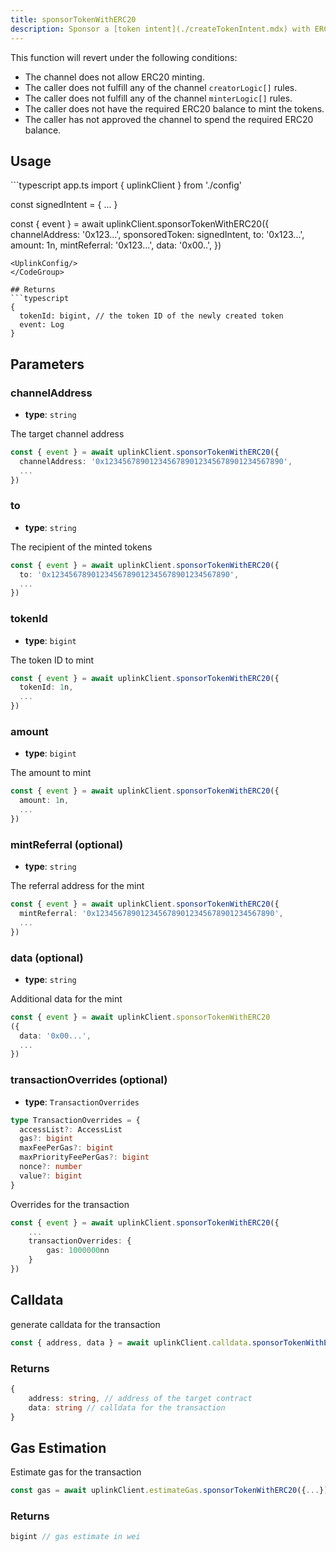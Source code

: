 ```yaml
---
title: sponsorTokenWithERC20
description: Sponsor a [token intent](./createTokenIntent.mdx) with ERC20.
---
```


This function will revert under the following conditions:
- The channel does not allow ERC20 minting.
- The caller does not fulfill any of the channel `creatorLogic[]` rules.
- The caller does not fulfill any of the channel `minterLogic[]` rules.
- The caller does not have the required ERC20 balance to mint the tokens.
- The caller has not approved the channel to spend the required ERC20 balance.


## Usage
<CodeGroup>
```typescript app.ts
import { uplinkClient } from './config'

const signedIntent = { ... }

const { event } = await uplinkClient.sponsorTokenWithERC20({
    channelAddress: '0x123...',
    sponsoredToken: signedIntent,
    to: '0x123...',
    amount: 1n,
    mintReferral: '0x123...',
    data: '0x00..',
})
```
<UplinkConfig/>
</CodeGroup>

## Returns
```typescript
{ 
  tokenId: bigint, // the token ID of the newly created token
  event: Log 
}
```

## Parameters

### channelAddress
- **type**: `string`

The target channel address
```typescript
const { event } = await uplinkClient.sponsorTokenWithERC20({
  channelAddress: '0x1234567890123456789012345678901234567890',
  ...
})
```

### to
- **type**: `string`

The recipient of the minted tokens
```typescript
const { event } = await uplinkClient.sponsorTokenWithERC20({
  to: '0x1234567890123456789012345678901234567890',
  ...
})
```

### tokenId
- **type**: `bigint`

The token ID to mint
```typescript
const { event } = await uplinkClient.sponsorTokenWithERC20({
  tokenId: 1n,
  ...
})
```

### amount
- **type**: `bigint`

The amount to mint
```typescript
const { event } = await uplinkClient.sponsorTokenWithERC20({
  amount: 1n,
  ...
})
```

### mintReferral (optional)
- **type**: `string`

The referral address for the mint
```typescript
const { event } = await uplinkClient.sponsorTokenWithERC20({
  mintReferral: '0x1234567890123456789012345678901234567890',
  ...
})
```

### data (optional)

- **type**: `string`

Additional data for the mint
```typescript
const { event } = await uplinkClient.sponsorTokenWithERC20
({
  data: '0x00...',
  ...
})
```

### transactionOverrides (optional)
- **type**: `TransactionOverrides`
```typescript
type TransactionOverrides = {
  accessList?: AccessList
  gas?: bigint
  maxFeePerGas?: bigint
  maxPriorityFeePerGas?: bigint
  nonce?: number
  value?: bigint
}
```

Overrides for the transaction

```typescript
const { event } = await uplinkClient.sponsorTokenWithERC20({
    ...
    transactionOverrides: {
        gas: 1000000nn
    }
})
```
## Calldata

generate calldata for the transaction

```typescript
const { address, data } = await uplinkClient.calldata.sponsorTokenWithERC20({...})
```

### Returns 
```typescript
{
    address: string, // address of the target contract
    data: string // calldata for the transaction
}
```

## Gas Estimation

Estimate gas for the transaction

```typescript
const gas = await uplinkClient.estimateGas.sponsorTokenWithERC20({...})
```

### Returns
```typescript
bigint // gas estimate in wei
```
